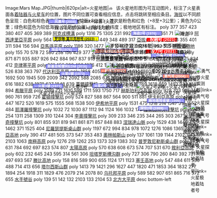<div style="position: relative; width: 620px; margin: 0 auto;" class="noresize">
<imagemap>
Image:Mars Map.JPG|thumb|620px|alt=火星地图|<span style="margin-right:0.5em">[[File:interactive icon.svg|12px|link=|此为可互动图片]]</span><!---{{small|[[Clickable|Clickable image]]}}--->该火星地形图为可互动图片，标注了火星表面各[[火星人造物体列表|着陆器与火星车]]的位置，{{If mobile||鼠标移至}}图片不同位置可查看相应信息，点击将跳转至相应条目。[[海拔]]以不同颜色呈现：白色和棕色表示最高海拔（+12至+8公里）；其次是粉色和红色（+8至+3公里）；黄色为0公里；绿色和蓝色为较低海拔（低至-8公里）。轴线为经纬度；极地地区有标注。<!--[[Image map|Interactive image map]] of the [[Geography of Mars|global topography of Mars]], overlain with [[List of artificial objects on Mars|locations of Mars landers and rovers]]. Hover {{If mobile||your mouse}} over the image to see the names of over 60 prominent geographic features, and click to link to them. Coloring of the base map indicates relative [[elevation]]s, based on data from the [[Mars Orbiter Laser Altimeter]] on NASA's ''[[Mars Global Surveyor]]''. Whites and browns indicate the highest elevations ({{val|+12|to|+8|u=km}}); followed by pinks and reds ({{val|+8|to|+3|u=km}}); yellow is {{val|0|u=km}}; greens and blues are lower elevations (down to {{val|-8|u=km}}). [[Cartesian coordinate system|Axes]] are [[latitude]] and [[longitude]]; [[Geographical pole|Polar regions]] are noted.-->{{align|left|{{legend inline|#ff0000|[[火星车|活跃探测车]]}} {{legend inline|#fc8d76|不活跃}} {{legend inline|#0000ff|[[着陆器|活跃着陆器]]}} {{legend inline|#b3b3ff|不活跃}}{{legend inline|#FFFF00|[[火星车|'''未来''']]}}}} {{align|right|(另请查看: [[Template:火星交互式地图|火星地图]]; <!---[[List of artificial objects on Mars#Landing site namings and memorials|Mars Memorials]],---> [[Template: 火星特征和纪念地地图|火星纪念物地图]] / [[火星人造物体列表|列表]])}}
poly 377 357 423 380 407 405 369 389  [[阿克戎槽溝]]
poly 1316 75 1305 231 992 408 677 224 651 71 1069 169 [[阿西達里亞平原]]
poly 564 320 555 402 464 416 449 348 489 317 [[亞拔山]]
poly 160 408 355 401 311 594 156 594 [[亞馬遜平原 (火星)|亞馬遜平原]]
poly 1186 320 1477 394 1040 732 960 635 952 525 [[阿拉伯台地 (火星)|阿拉伯高地]]
poly 155 70 578 72 580 258 156 429 377 238 284 224 308 283 158 408 [[阿卡迪亞平原]]
poly 871 871 935 887 926 942 884 967 837 918 [[阿爾及爾平原]]
poly 880 356 962 441 889 505 824 412  [[克律塞平原]]
poly 981 456 992 493 1076 412 1044 386 [[塞東尼亞區]]
poly 346 685 514 740 526 838 363 797 [[代达利亚高原]] 
poly 1858 405 1968 412 1954 514 1860 505 [[埃律西昂山]]
poly 1692 500 1945 509 2009 342 2092 588 2085 671 2007 689 [[埃律西昂平原]] 
poly 1848 617 1870 616 1882 638 1878 637 1848 639 [[蓋爾撞擊坑]]
poly 1410 772 1515 769 1618 869 1493 943 1387 894 [[希臘平原]]
poly 1599 731 1610 599 1711 593 1750 717 [[赫斯珀利亞高原]]
poly 928 703 919 746 960 761 959 726 [[霍頓撞擊坑]]
poly 524 827 588 867 564 900 511 881 [[伊卡利亞高原]]
poly 1587 447 1672 520 1619 575 1555 568 1538 500 [[伊希地平原]]
poly 1531 475 1518 514 1547 516 1552 484 [[耶澤羅撞擊坑]]
poly 1032 72 1030 87 1112 94 1124 166 1032 170 [[羅蒙諾索夫撞擊坑 (火星)|羅蒙諾索夫撞擊坑]]
poly 1243 254 1311 258 1309 310 1244 304 [[李奧撞擊坑]]
poly 309 233 346 235 344 265 303 267 [[米蘭科維奇撞擊坑 (火星)|米蘭科維奇撞擊坑]]
poly 801 855 931 819 941 861 871 857 848 883 [[涅瑞達山脈]]
poly 1529 438 1446 412 1462 371 1525 404 [[尼羅瑟提斯桌山群]]
poly 1197 672 994 834 978 1072 1276 1086 1365 785 [[諾亞高地]]
poly 390 417 481 505 373 547 353 483 [[奧林帕斯山 (火星)|奧林帕斯山]]
poly 137 1061 139 1144 2102 1143 2103 1063 [[南極高原 (火星)|南極高原]]
poly 1276 219 1262 253 1373 329 1383 302 [[普罗敦尼勒斯桌山群]]
poly 585 631 784 692 697 823 574 807 [[太陽高原]]
poly 570 638 608 673 574 707 531 670 [[敘利亞高原 (火星)|敘利亞高原]]
poly 602 232 645 243 595 314 561 306 [[坦塔罗斯槽沟群]]
poly 727 306 790 260 840 392 731 497 693 567 [[滕比高地]]
poly 158 816 589 900 655 1124 171 1123 [[塞壬高地]] 
poly 547 484 611 530 488 714 413 656 [[塔尔西斯山群]]
poly 1413 79 1421 296 1627 447 1820 471 1853 364 1832 277 1894 254 1918 311 1829 476 2079 214 2078 80 [[乌托邦平原]]
poly 589 582 907 651 865 716 572 655 [[水手號谷]]
poly 139 51 142 132 2103 133 2104 53 [[北方大平原]]
desc bottom-left
</imagemap>
<!-- Note: ImageMap coordinates determined at the following: http://imagemap-generator.dariodomi.de/ -->
<!-- Caution: the HTML tags below are carefully spaced, grouped, and split across lines and grouped -->
<!-- This avoids newlines which lead to insertion of p tags by the wikitext parser -->
<!-- The p tags add margins and break links that are close to each other due to overlapping elements -->
<!-- "Memorial" colors: text: BLACK & Labels: YELLOW -->
<!-- "Rover" colors: text: #ffffff (white) & labels: #ff0000 (bold red/active)/#ff4d4d (pale red/inactive) -->
<!-- "Lander" colors: text: #ffffff (white) & labels: #0000ff (bold blue/active)/#9999ff (pale blue/inactive) -->

<!-- 小獵犬2號 -->
<div style="position: absolute; left: 440px; top: 134px">[[File:PhoenixIcon.png|小猎犬2号|link=小猎犬2号]]</div><div style="position: absolute; left: 460px; top: 137px"><span style="font:bold 11px Arial;display:inline;border:#151B8D 1px solid;background-color:#9999ff;padding:0 4px 0 4px;">[[小獵犬2號|<span style="color:white;">←小獵犬2號 (2003)</span>]]
</span></div>

<!-- 好奇號 & Bradbury Landing (landing site) -->
<div style="position: absolute; left: 523px; top: 169px">[[File:CuriosityIcon.png|好奇号|link=好奇号]]</div><div style="position: absolute; left: 410px; top: 172px"><span style="font:bold 11px Arial;display:inline;border:#ffffff 2px solid;background-color:#ff0000<!--RED-->;padding:0 4px 0 4px;">[[好奇號|<span style="color:white;"><big>好奇號 (2012)</big> →</span>]]</span></div>

<!-- 深空2号 -->
<div style="position: absolute; left: 520px; top: 300px">[[File:PhoenixIcon.png|深空2号|link=深空2号]]</div><div style="position: absolute; left: 420px; top: 304px"><span style="font:bold 11px Arial;display:inline;border:#151B8D 1px solid;background-color:#b3b3ff;padding:0 4px 0 4px;">[[深空2号|<span style="color:white;">深空2号 (1999)→</span>]]</span></div>

<!-- 罗莎琳·富兰克林号 -->
<div style="position: absolute; left: 275px; top: 105px">[[File:RoverIcon.png|罗莎琳德·富兰克林号|link=罗莎琳德·富兰克林号]]</div><div style="position: absolute; left: 150px; top: 85px"><span style="font:bold 11px Arial;display:inline;border:#151B8D 1px solid;background-color:#FFFF00;padding:0 4px 0 4px;"><span style="color:black;">[[罗莎琳·富兰克林号|罗莎琳·富兰克林号 (2023)]] ↓</span></span></div>

<!-- 洞察号火星探测器 -->
<div style="position: absolute; left: 521px; top: 152px">[[File:PhoenixIcon.png|洞察号火星探测器|link=洞察号火星探测器]]</div><div style="position: absolute; left: 408px; top: 154px"><span style="font:bold 11px Arial;display:inline;border:#ffffff 2px solid;background-color: #0000ff<!---BLUE--->;padding:0 4px 0 4px;">[[洞察号火星探测器| <span style="color:white;"><big>洞察号 (2018)</big> →</span>]]</span></div>

<!-- 毅力号 (rover) -->
<div style="position: absolute; left: 420px; top: 125px">[[File:CuriosityIcon.png|火星2020|link=火星2020]]</div><div style="position: absolute; left: 442px; top: 123px"><span style="font:bold 11px Arial;display:inline;border:#ffffff 1px solid;background-color:#ff0000;padding:0 4px 0 4px;">[[毅力号火星探测器| <span style="color:white;">←<big>毅力号 (2021) </big></span>]]</span></div>

<!-- 火星2号 (lander) -->
<div style="position: absolute; left: 373px; top: 234px">[[File:Mars3Icon.png|火星2号|link=火星2号]]</div><div style="position: absolute; left: 275px; top: 233px"><span style="font:bold 11px Arial;display:inline;border:#151B8D 1px solid;background-color:#9999ff;padding:0 4px 0 4px;">[[火星2号| <span style="color:white;">火星2号 (1971)→</span>]]</span></div>

<!-- 火星3號 (lander) -->
<div style="position: absolute; left: 65px; top: 234px">[[File:Mars3Icon.png|火星3号|link=火星3号]]</div><div style="position: absolute; left: 87px; top: 234px"><span style="font:bold 11px Arial;display:inline;border:#151B8D 1px solid;background-color:#9999ff;padding:0 4px 0 4px;">[[火星3號| <span style="color:white;">←火星3號 (1971)</span>]]</span></div>

<!-- 火星6號 (lander) -->
<div style="position: absolute; left: 270px; top: 195px">[[File:Mars3Icon.png|火星6号|link=火星6号]]</div><div style="position: absolute; left: 172px; top: 195px"><span style="font:bold 11px Arial;display:inline;border:#151B8D 1px solid;background-color:#9999ff;padding:0 4px 0 4px;">[[火星6號| <span style="color:white;">火星6號 (1973)→</span>]]</span></div>

<!-- 火星極地著陸者號 -->
<div style="position: absolute; left: 545px; top: 300px">[[File:PhoenixIcon.png|火星极地着陆者号|link=火星极地着陆者号]]</div><div style="position: absolute; left: 447px; top: 280px"><span style="font:bold 11px Arial;display:inline;border:#151B8D 1px solid;background-color:#9999ff;padding:0 4px 0 4px;">[[火星極地著陸者號| <span style="color:white;">極地著陸者號 (1999) ↓</span>]]</span></div>

<!-- 机遇号火星漫游车 & Challenger Memorial Station (lander & site) - (aka "MER-B" & "MER-1") -->
<div style="position: absolute; left: 300px; top: 169px">[[File:RoverIcon.png|机遇号火星漫游车|link=机遇号火星漫游车]]</div><div style="position: absolute; left: 300px; top: 186px"><span style="font:bold 11px Arial;display:inline;border:#151B8D 1px solid;background-color:#fc8d76;padding:0 4px 0 4px;">[[机遇号火星漫游车|<span style="color:white;">↑ 机遇号(2004)</span>]]</span></div>

<!-- 凤凰号 & Green Valley (landing site) -->
<div style="position: absolute; left: 116px; top: 28px">[[File:PhoenixIcon.png|绿谷 (火星)|link=绿谷 (火星)]]</div><div style="position: absolute; left: 136px; top: 31px"><span style="font:bold 11px Arial;display:inline;border:#151B8D 1px solid;background-color:#9999ff;padding:0 4px 0 4px;">[[凤凰号火星探测器| <span style="color:white;">← 凤凰号 (2008)</span>]]</span></div>

<!-- 斯基亚帕雷利EDM登陆器 -->
<div style="position: absolute; left: 278px; top: 169px">[[File:EDMIcon.png|斯基亚帕雷利EDM登陆器|link=斯基亚帕雷利EDM登陆器]]</div><div style="position: absolute; left: 128px; top: 172px"><span style="font:bold 11px Arial;display:inline;border:#151B8D 1px solid;background-color:#9999ff;padding:0 4px 0 4px;">[[斯基亚帕雷利EDM登陆器|<span style="color:white;">斯基亚帕雷利EDM (2016)→</span> ]]</span></div>

<!-- 旅居者號 & Pathfinder (lander) & Carl Sagan Memorial Station (lander & site) -->
<!-- Need better image, perhaps "Sojourner on Mars PIA01122.jpg" -->
<div style="position: absolute; left: 260px; top: 124px">[[File:SojournerIcon.png|旅居者号|link=旅居者号]]</div><div style="position: absolute; left: 282px; top: 124px"><span style="font:bold 11px Arial;display:inline;border:#151B8D 1px solid;background-color:#fc8d76;padding:0 4px 0 4px;">[[火星探路者号|<span style="color:white;">←火星探路者号 (1997)</span>]]</span></div>

<!-- 勇气号火星探测器 & Columbia Memorial Station (lander & site) - (aka "MER-A" & "MER-2") -->
<div style="position: absolute; left: 562px; top: 184px">[[File:RoverIcon.png|勇气号火星探测器|link=勇气号火星探测器]]</div><div style="position: absolute; left: 496px; top: 203px"><span style="font:bold 11px Arial;display:inline;border:#151B8D 1px solid;background-color:#fc8d76;padding:0 4px 0 4px;">[[勇气号火星探测器|<span style="color:white;">勇气号 (2004) ↑</span>]]</span></div>

<!-- 天问一号 (lander/rover) -->
<div style="position: absolute; left: 445px; top: 105px"></div><div style="position: absolute; left: 445px; top: 86px"><span style="font:bold 11px Arial;display:inline;border:#ffffff 1px solid;background-color:#ff0000;padding:0 4px 0 4px;">[[祝融号火星车| <span style="color:white;">↓<big>祝融号 (2021) </big></span>]]</span></div>

<!-- 維京1號 & Thomas Mutch Memorial Station (lander & site) -->
<div style="position: absolute; left: 231px; top: 119px">[[File:VikingIcon.png|海盗号|link=海盗号]]</div><div style="position: absolute; left: 140px; top: 119px"><span style="font:bold 11px Arial;display:inline;border:#151B8D 1px solid;background-color:#9999ff;padding:0 4px 0 4px;">[[海盗号|<span style="color:white;">海盗号(1976) →</span>]]</span></div>

<!-- 維京2號 & Gerald Soffen Memorial Station (lander & site) -->
<div style="position: absolute; left: 495px; top: 67px">[[File:VikingIcon.png|海盗2号|link=海盗2号]]</div><div style="position: absolute; left: 398px; top: 68px"><span style="font:bold 11px Arial;display:inline;border:#151B8D 1px solid;background-color:#9999ff;padding:0 4px 0 4px;">[[海盗2号|<span style="color:white;">海盗2号 (1976)→</span>]]
</span></div>

</div>{{clear}}<noinclude>
{{documentation}}
</noinclude>